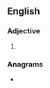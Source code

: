 ==English==

===Adjective===
{{head|en|adjective comparative form}}

# {{en-comparative of|scary}}

===Anagrams===
* {{anagrams|en|a=aceirrs|carries}}